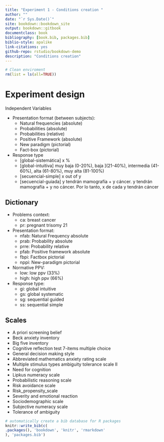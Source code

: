 ```yaml
--- 
title: "Experiment 1 - Conditions creation "
author: ""
date: "`r Sys.Date()`"
site: bookdown::bookdown_site
output: bookdown::gitbook
documentclass: book
bibliography: [book.bib, packages.bib]
biblio-style: apalike
link-citations: yes
github-repo: rstudio/bookdown-demo
description: "Conditions creation"
---
```



```r
# Clean enviroment
rm(list = ls(all=TRUE))
```

# Experiment design 

Independent Variables

* Presentation format (between subjects):
    + Natural frequencies (absolute)
    + Probabilities (absolute)
    + Probabilities (relative)
    + Positive Framework (absolute)
    + New paradigm (pictorial)
    + Fact-box (pictorial)

* Response type
    + [global-sistemática]  x %  
    + [global-intuitiva] muy baja (0-20%), baja ](21-40%), intermedia (41-60%), alta (61-80%), muy alta (81-100%)
    + [secuencial-simple] x out of y  
    + [secuencial-guiada] y tendrán mamografía + y cáncer. y tendrán mamografía + y no cáncer. Por lo tanto, x de cada y tendrán cáncer


## Dictionary

* Problems context:
    + ca: breast cancer
    + pr: pregnant trisomy 21
* Presentation format:
    + nfab: Natural Frequency absolute
    + prab: Probability absolute
    + prre: Probability relative
    + pfab: Positive framework absolute
    + fbpi: Factbox pictorial
    + nppi: New-paradigm pictorial
* Normative PPV:
    + low: low ppv (33%)
    + high: high ppv (66%)
* Response type:
    + gi: global intuitive
    + gs: global systematic
    + sg: sequential guided
    + ss: sequential simple
    
    
## Scales

* A priori screening belief
* Beck anxiety inventory
* Big five inventory
* Cognitive reflection test 7-items multiple choice
* General decision making style
* Abbreviated mathematics anxiety rating scale
* Multiple stimulus types ambiguity tolerance scale II
* Need for cognition
* Lipkus numeracy scale
* Probabilistic reasoning scale
* Risk avoidance scale
* Risk_propensity_scale
* Severity and emotional reaction
* Sociodemographic scale
* Subjective numeracy scale
* Tolerance of ambiguity

```r
# automatically create a bib database for R packages
knitr::write_bib(c(
.packages(), 'bookdown', 'knitr', 'rmarkdown'
), 'packages.bib')
```